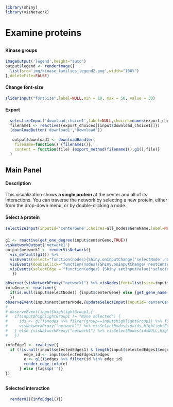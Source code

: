 ```r
library(shiny)
library(visNetwork)
```
# Examine proteins
##  {.sidebar data-width="200"}
#### Kinase groups
```r
imageOutput('legend',height="auto")
output$legend <- renderImage({
  list(src='img/kinase_families_legend2.png',width="100%")
},deleteFile=FALSE)
```
<!--
#### Highlight a group
```r
selectizeInput("highlightGroup1",label=NULL,choices=c("None selected",colors$Group),selected="None selected")
```
-->

#### Change font-size
``` r
sliderInput("fontSize",label=NULL,min = 10, max = 50, value = 30)
```
#### Export
```r
  selectizeInput('download_choice1',label=NULL,choices=names(export_choices))
  filename1 <- reactive({export_choices[[input$download_choice1]]})
  (downloadButton('download1',"Download"))
  
   output$download1 <- downloadHandler(
    filename=function() {filename1()},
    content = function(file) {export_method(filename1(),g1(),file)}
  )
```

## Main Panel
#### Description
This visualization shows <b>a single protein</b> at the center and all of its interactions</b>. You can traverse the network by selecting a new protein, either from the drop-down menu, or by double-clicking a node.

#### Select a protein
```r
selectizeInput(inputId='centerGene',choices=all_nodes$GeneName,label=NULL,selected = "STK11", multiple = F,options=list(maxOptions=4000))
``` 
### {}
```r
g1 <- reactive(get_one_degree(input$centerGene,TRUE))
visNetworkOutput('network1')
output$network1 <- renderVisNetwork({
  vis_default(g1()) %>%
  visEvents(select="function(nodes){Shiny.onInputChange('selectNode',nodes.nodes);}") %>%
  visEvents(doubleClick="function(nodes){Shiny.onInputChange('nextCenterNode',nodes.nodes)}") %>%
  visEvents(selectEdge = "function(edges) {Shiny.setInputValue('selectedEdges1', edges);}")
   })

observe({visNetworkProxy("network1") %>% visNodes(font=list(size=input$fontSize))})
infoGene <- reactive({
  if(is.null(input$selectNode)) {input$centerGene} else {get_gene_name(input$selectNode)}
  })
observeEvent(input$nextCenterNode,{updateSelectInput(inputId='centerGene',selected=get_gene_name(input$nextCenterNode))})
# 
# observeEvent(input$highlightGroup1,{
#   if(input$highlightGroup1 != "None selected") {
#     ids <- g1()$nodes %>% filter(group==input$highlightGroup1) %>% filter(GeneName!=input$centerGene) %>% pull(id)
#     visNetworkProxy("network1") %>% visSelectNodes(id=ids,highlightEdges=F,clickEvent=T) 
#   } else {visNetworkProxy("network1") %>% visSelectNodes(id=NULL,highlightEdges=F,clickEvent=T)}
#   })

infoEdge1 <- reactive({
  if (!is.null(input$selectedEdges1) & length(input$selectedEdges1$edges)==1) {
        edge_id <- input$selectedEdges1$edges
        e <- g1()$edges %>% filter(id %in% edge_id)
        render_edge_info(e)
      } else {tags$p('')}
})
```


##  {data-width="200"}
#### Selected interaction
```r
  renderUI({infoEdge1()})
```
